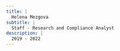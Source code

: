 ```yaml
---
title: |
  Helena Mezgova
subtitle: |
  Staff - Research and Compliance Analyst
description: |
  2019 - 2022
---
```


